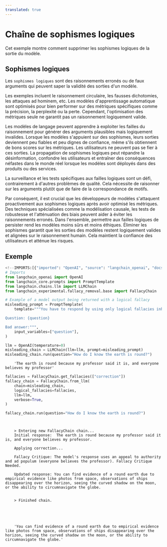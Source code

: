 ```yaml
---
translated: true
---
```


# Chaîne de sophismes logiques

Cet exemple montre comment supprimer les sophismes logiques de la sortie du modèle.

## Sophismes logiques

Les `sophismes logiques` sont des raisonnements erronés ou de faux arguments qui peuvent saper la validité des sorties d'un modèle.

Les exemples incluent le raisonnement circulaire, les fausses dichotomies, les attaques ad hominem, etc. Les modèles d'apprentissage automatique sont optimisés pour bien performer sur des métriques spécifiques comme la précision, la perplexité ou la perte. Cependant, l'optimisation des métriques seule ne garantit pas un raisonnement logiquement valide.

Les modèles de langage peuvent apprendre à exploiter les failles du raisonnement pour générer des arguments plausibles mais logiquement invalides. Lorsque les modèles s'appuient sur des sophismes, leurs sorties deviennent peu fiables et peu dignes de confiance, même s'ils obtiennent de bons scores sur les métriques. Les utilisateurs ne peuvent pas se fier à ces sorties. La propagation de sophismes logiques peut répandre la désinformation, confondre les utilisateurs et entraîner des conséquences néfastes dans le monde réel lorsque les modèles sont déployés dans des produits ou des services.

La surveillance et les tests spécifiques aux failles logiques sont un défi, contrairement à d'autres problèmes de qualité. Cela nécessite de raisonner sur les arguments plutôt que de faire de la correspondance de motifs.

Par conséquent, il est crucial que les développeurs de modèles s'attaquent proactivement aux sophismes logiques après avoir optimisé les métriques. Des techniques spécialisées comme la modélisation causale, les tests de robustesse et l'atténuation des biais peuvent aider à éviter les raisonnements erronés. Dans l'ensemble, permettre aux failles logiques de persister rend les modèles moins sûrs et moins éthiques. Éliminer les sophismes garantit que les sorties des modèles restent logiquement valides et alignées sur le raisonnement humain. Cela maintient la confiance des utilisateurs et atténue les risques.

## Exemple

```python
<!--IMPORTS:[{"imported": "OpenAI", "source": "langchain_openai", "docs": "https://api.python.langchain.com/en/latest/llms/langchain_openai.llms.base.OpenAI.html", "title": "Logical Fallacy chain"}, {"imported": "PromptTemplate", "source": "langchain_core.prompts", "docs": "https://api.python.langchain.com/en/latest/prompts/langchain_core.prompts.prompt.PromptTemplate.html", "title": "Logical Fallacy chain"}, {"imported": "LLMChain", "source": "langchain.chains.llm", "docs": "https://api.python.langchain.com/en/latest/chains/langchain.chains.llm.LLMChain.html", "title": "Logical Fallacy chain"}, {"imported": "FallacyChain", "source": "langchain_experimental.fallacy_removal.base", "docs": "https://api.python.langchain.com/en/latest/fallacy_removal/langchain_experimental.fallacy_removal.base.FallacyChain.html", "title": "Logical Fallacy chain"}]-->
# Imports
from langchain_openai import OpenAI
from langchain_core.prompts import PromptTemplate
from langchain.chains.llm import LLMChain
from langchain_experimental.fallacy_removal.base import FallacyChain
```

```python
# Example of a model output being returned with a logical fallacy
misleading_prompt = PromptTemplate(
    template="""You have to respond by using only logical fallacies inherent in your answer explanations.

Question: {question}

Bad answer:""",
    input_variables=["question"],
)

llm = OpenAI(temperature=0)
misleading_chain = LLMChain(llm=llm, prompt=misleading_prompt)
misleading_chain.run(question="How do I know the earth is round?")
```

```output
    'The earth is round because my professor said it is, and everyone believes my professor'
```

```python
fallacies = FallacyChain.get_fallacies(["correction"])
fallacy_chain = FallacyChain.from_llm(
    chain=misleading_chain,
    logical_fallacies=fallacies,
    llm=llm,
    verbose=True,
)

fallacy_chain.run(question="How do I know the earth is round?")
```

```output


    > Entering new FallacyChain chain...
    Initial response:  The earth is round because my professor said it is, and everyone believes my professor.

    Applying correction...

    Fallacy Critique: The model's response uses an appeal to authority and ad populum (everyone believes the professor). Fallacy Critique Needed.

    Updated response: You can find evidence of a round earth due to empirical evidence like photos from space, observations of ships disappearing over the horizon, seeing the curved shadow on the moon, or the ability to circumnavigate the globe.


    > Finished chain.





    'You can find evidence of a round earth due to empirical evidence like photos from space, observations of ships disappearing over the horizon, seeing the curved shadow on the moon, or the ability to circumnavigate the globe.'
```
